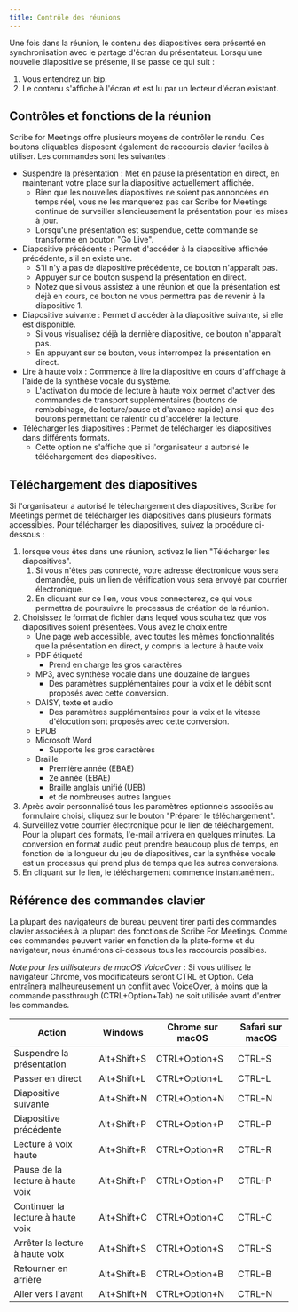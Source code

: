 ```yaml
---
title: Contrôle des réunions
---
```


Une fois dans la réunion, le contenu des diapositives sera présenté en synchronisation avec le partage d'écran du présentateur. Lorsqu'une nouvelle diapositive se présente, il se passe ce qui suit :
1. Vous entendrez un bip.
1. Le contenu s'affiche à l'écran et est lu par un lecteur d'écran existant.

## Contrôles et fonctions de la réunion

Scribe for Meetings offre plusieurs moyens de contrôler le rendu. Ces boutons cliquables disposent également de raccourcis clavier faciles à utiliser. Les commandes sont les suivantes :
* Suspendre la présentation : Met en pause la présentation en direct, en maintenant votre place sur la diapositive actuellement affichée.      
    * Bien que les nouvelles diapositives ne soient pas annoncées en temps réel, vous ne les manquerez pas car Scribe for Meetings continue de surveiller silencieusement la présentation pour les mises à jour.
    * Lorsqu'une présentation est suspendue, cette commande se transforme en bouton "Go Live".
* Diapositive précédente : Permet d'accéder à la diapositive affichée précédente, s'il en existe une.
    * S'il n'y a pas de diapositive précédente, ce bouton n'apparaît pas.
    * Appuyer sur ce bouton suspend la présentation en direct.
    * Notez que si vous assistez à une réunion et que la présentation est déjà en cours, ce bouton ne vous permettra pas de revenir à la diapositive 1.
* Diapositive suivante : Permet d'accéder à la diapositive suivante, si elle est disponible.
    * Si vous visualisez déjà la dernière diapositive, ce bouton n'apparaît pas.
    * En appuyant sur ce bouton, vous interrompez la présentation en direct.
* Lire à haute voix : Commence à lire la diapositive en cours d'affichage à l'aide de la synthèse vocale du système.
    * L'activation du mode de lecture à haute voix permet d'activer des commandes de transport supplémentaires (boutons de rembobinage, de lecture/pause et d'avance rapide) ainsi que des boutons permettant de ralentir ou d'accélérer la lecture.
* Télécharger les diapositives : Permet de télécharger les diapositives dans différents formats.
    * Cette option ne s'affiche que si l'organisateur a autorisé le téléchargement des diapositives.

## Téléchargement des diapositives

Si l'organisateur a autorisé le téléchargement des diapositives, Scribe for Meetings permet de télécharger les diapositives dans plusieurs formats accessibles. Pour télécharger les diapositives, suivez la procédure ci-dessous :
1. lorsque vous êtes dans une réunion, activez le lien "Télécharger les diapositives".
	1. Si vous n'êtes pas connecté, votre adresse électronique vous sera demandée, puis un lien de vérification vous sera envoyé par courrier électronique.
	1. En cliquant sur ce lien, vous vous connecterez, ce qui vous permettra de poursuivre le processus de création de la réunion.
1. Choisissez le format de fichier dans lequel vous souhaitez que vos diapositives soient présentées. Vous avez le choix entre
    * Une page web accessible, avec toutes les mêmes fonctionnalités que la présentation en direct, y compris la lecture à haute voix
    * PDF étiqueté
        * Prend en charge les gros caractères
    * MP3, avec synthèse vocale dans une douzaine de langues
        * Des paramètres supplémentaires pour la voix et le débit sont proposés avec cette conversion.
    * DAISY, texte et audio
        * Des paramètres supplémentaires pour la voix et la vitesse d'élocution sont proposés avec cette conversion.
    * EPUB
    * Microsoft Word
        * Supporte les gros caractères
    * Braille
        * Première année (EBAE)
        * 2e année (EBAE)
        * Braille anglais unifié (UEB)
        * et de nombreuses autres langues
1. Après avoir personnalisé tous les paramètres optionnels associés au formulaire choisi, cliquez sur le bouton "Préparer le téléchargement".
1. Surveillez votre courrier électronique pour le lien de téléchargement. Pour la plupart des formats, l'e-mail arrivera en quelques minutes. La conversion en format audio peut prendre beaucoup plus de temps, en fonction de la longueur du jeu de diapositives, car la synthèse vocale est un processus qui prend plus de temps que les autres conversions.
1. En cliquant sur le lien, le téléchargement commence instantanément.

## Référence des commandes clavier

La plupart des navigateurs de bureau peuvent tirer parti des commandes clavier associées à la plupart des fonctions de Scribe For Meetings. Comme ces commandes peuvent varier en fonction de la plate-forme et du navigateur, nous énumérons ci-dessous tous les raccourcis possibles.

*Note pour les utilisateurs de macOS VoiceOver* : Si vous utilisez le navigateur Chrome, vos modificateurs seront CTRL et Option. Cela entraînera malheureusement un conflit avec VoiceOver, à moins que la commande passthrough (CTRL+Option+Tab) ne soit utilisée avant d'entrer les commandes.

Action | Windows | Chrome sur macOS | Safari sur macOS
--- | --- | --- | ---
Suspendre la présentation | Alt+Shift+S | CTRL+Option+S | CTRL+S
Passer en direct | Alt+Shift+L | CTRL+Option+L | CTRL+L
Diapositive suivante | Alt+Shift+N | CTRL+Option+N | CTRL+N
Diapositive précédente | Alt+Shift+P | CTRL+Option+P | CTRL+P
Lecture à voix haute | Alt+Shift+R | CTRL+Option+R | CTRL+R
Pause de la lecture à haute voix | Alt+Shift+P | CTRL+Option+P | CTRL+P
Continuer la lecture à haute voix | Alt+Shift+C | CTRL+Option+C | CTRL+C
Arrêter la lecture à haute voix | Alt+Shift+S | CTRL+Option+S | CTRL+S
Retourner en arrière | Alt+Shift+B | CTRL+Option+B | CTRL+B
Aller vers l'avant | Alt+Shift+N | CTRL+Option+N | CTRL+N

